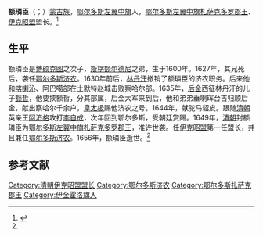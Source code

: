 '''额璘臣'''（{{lang-mn|Ринчин}}；{{bd|1600年||1656年|}}）[[蒙古族|蒙古族]]，[[鄂尔多斯左翼中旗|鄂尔多斯左翼中旗]]人，[[鄂尔多斯扎萨克郡王|鄂尔多斯左翼中旗札萨克多罗郡王]]、[[伊克昭盟|伊克昭盟]]盟长。<ref name=cjsh>{{Cite web |url=http://www.cjshl.com/news/view/79# |title=陵寝管理官员济农，成吉思汗陵，2007-08-26 |access-date=2013-06-05 |archive-url=https://web.archive.org/web/20140714165629/http://www.cjshl.com/news/view/79# |archive-date=2014-07-14 |dead-url=yes }}</ref>

==生平==
额璘臣是[[博硕克图|博硕克图]]之次子，[[斯楞额尔德尼|斯楞额尔德尼]]之弟，生于1600年。1627年，其兄死后，袭任[[鄂尔多斯济农|鄂尔多斯济农]]。1630年前后，[[林丹汗|林丹汗]]撤销了额璘臣的济农职务。后来他和[[喀喇沁|喀喇沁]]、阿巴噶部在土默特赵城击败察哈尔部。1635年，[[后金|后金]]西征林丹汗的儿子[[额哲|额哲]]，他要挟额哲，分其部属，后金大军来到后，他和弟弟垂喇珲台吉归顺后金，献出察哈尔千余户，[[皇太极|皇太极]]赐他济农之号。1644年，献驼马貂皮。跟随[[清朝|清朝]]英亲王[[阿济格|阿济格]]攻打[[李自成|李自成]]，次年回到鄂尔多斯，受朝廷赏赐。1649年，[[清朝|清朝]]封额璘臣为[[鄂尔多斯扎萨克郡王|鄂尔多斯左翼中旗札萨克多罗郡王]]，准许世袭。任[[伊克昭盟|伊克昭盟]]第一任盟长，并且兼任[[鄂尔多斯济农|鄂尔多斯济农]]。1656年，额璘臣逝世。<ref name=cjsh/>

==参考文献==
{{reflist}}

{{伊克昭盟盟长|清}}
[[Category:清朝伊克昭盟盟长|Category:清朝伊克昭盟盟长]]
[[Category:鄂尔多斯济农|Category:鄂尔多斯济农]]
[[Category:鄂尔多斯扎萨克郡王|Category:鄂尔多斯扎萨克郡王]]
[[Category:伊金霍洛旗人|Category:伊金霍洛旗人]]